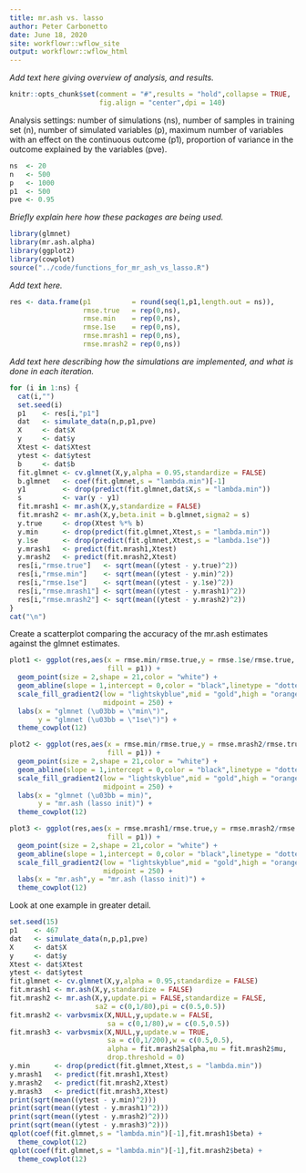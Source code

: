 ```yaml
---
title: mr.ash vs. lasso
author: Peter Carbonetto
date: June 18, 2020
site: workflowr::wflow_site
output: workflowr::wflow_html
---
```


*Add text here giving overview of analysis, and results.*

```r
knitr::opts_chunk$set(comment = "#",results = "hold",collapse = TRUE,
                      fig.align = "center",dpi = 140)
```

Analysis settings: number of simulations (ns), number of samples in
training set (n), number of simulated variables (p), maximum number of
variables with an effect on the continuous outcome (p1), proportion of
variance in the outcome explained by the variables (pve).

```r
ns  <- 20
n   <- 500
p   <- 1000
p1  <- 500
pve <- 0.95
```

*Briefly explain here how these packages are being used.*

```r
library(glmnet)
library(mr.ash.alpha)
library(ggplot2)
library(cowplot)
source("../code/functions_for_mr_ash_vs_lasso.R")
```

*Add text here.*

```r
res <- data.frame(p1          = round(seq(1,p1,length.out = ns)),
                  rmse.true   = rep(0,ns),
                  rmse.min    = rep(0,ns),
                  rmse.1se    = rep(0,ns),
 				  rmse.mrash1 = rep(0,ns),
				  rmse.mrash2 = rep(0,ns))
```

*Add text here describing how the simulations are implemented, and
 what is done in each iteration.*

```r
for (i in 1:ns) {
  cat(i,"")
  set.seed(i)
  p1    <- res[i,"p1"]
  dat   <- simulate_data(n,p,p1,pve)
  X     <- dat$X
  y     <- dat$y
  Xtest <- dat$Xtest
  ytest <- dat$ytest
  b     <- dat$b
  fit.glmnet <- cv.glmnet(X,y,alpha = 0.95,standardize = FALSE)
  b.glmnet   <- coef(fit.glmnet,s = "lambda.min")[-1]
  y1         <- drop(predict(fit.glmnet,dat$X,s = "lambda.min"))
  s          <- var(y - y1)
  fit.mrash1 <- mr.ash(X,y,standardize = FALSE)
  fit.mrash2 <- mr.ash(X,y,beta.init = b.glmnet,sigma2 = s)
  y.true     <- drop(Xtest %*% b)
  y.min      <- drop(predict(fit.glmnet,Xtest,s = "lambda.min"))
  y.1se      <- drop(predict(fit.glmnet,Xtest,s = "lambda.1se"))
  y.mrash1   <- predict(fit.mrash1,Xtest)
  y.mrash2   <- predict(fit.mrash2,Xtest)
  res[i,"rmse.true"]   <- sqrt(mean((ytest - y.true)^2))
  res[i,"rmse.min"]    <- sqrt(mean((ytest - y.min)^2))
  res[i,"rmse.1se"]    <- sqrt(mean((ytest - y.1se)^2))
  res[i,"rmse.mrash1"] <- sqrt(mean((ytest - y.mrash1)^2))
  res[i,"rmse.mrash2"] <- sqrt(mean((ytest - y.mrash2)^2))
}
cat("\n")
```

Create a scatterplot comparing the accuracy of the mr.ash estimates
against the glmnet estimates.

```r
plot1 <- ggplot(res,aes(x = rmse.min/rmse.true,y = rmse.1se/rmse.true,
                        fill = p1)) +
  geom_point(size = 2,shape = 21,color = "white") +
  geom_abline(slope = 1,intercept = 0,color = "black",linetype = "dotted") +
  scale_fill_gradient2(low = "lightskyblue",mid = "gold",high = "orangered",
                       midpoint = 250) +
  labs(x = "glmnet (\u03bb = \"min\")",
       y = "glmnet (\u03bb = \"1se\")") +
  theme_cowplot(12)
```

```r
plot2 <- ggplot(res,aes(x = rmse.min/rmse.true,y = rmse.mrash2/rmse.true,
                        fill = p1)) +
  geom_point(size = 2,shape = 21,color = "white") +
  geom_abline(slope = 1,intercept = 0,color = "black",linetype = "dotted") +
  scale_fill_gradient2(low = "lightskyblue",mid = "gold",high = "orangered",
                       midpoint = 250) +
  labs(x = "glmnet (\u03bb = min)",
       y = "mr.ash (lasso init)") +
  theme_cowplot(12)
```

```r
plot3 <- ggplot(res,aes(x = rmse.mrash1/rmse.true,y = rmse.mrash2/rmse.true,
                        fill = p1)) +
  geom_point(size = 2,shape = 21,color = "white") +
  geom_abline(slope = 1,intercept = 0,color = "black",linetype = "dotted") +
  scale_fill_gradient2(low = "lightskyblue",mid = "gold",high = "orangered",
                       midpoint = 250) +
  labs(x = "mr.ash",y = "mr.ash (lasso init)") +
  theme_cowplot(12)
```

Look at one example in greater detail.

```r
set.seed(15)
p1    <- 467
dat   <- simulate_data(n,p,p1,pve)
X     <- dat$X
y     <- dat$y
Xtest <- dat$Xtest
ytest <- dat$ytest
fit.glmnet <- cv.glmnet(X,y,alpha = 0.95,standardize = FALSE)
fit.mrash1 <- mr.ash(X,y,standardize = FALSE)
fit.mrash2 <- mr.ash(X,y,update.pi = FALSE,standardize = FALSE,
                     sa2 = c(0,1/80),pi = c(0.5,0.5))
fit.mrash2 <- varbvsmix(X,NULL,y,update.w = FALSE,
                        sa = c(0,1/80),w = c(0.5,0.5))
fit.mrash3 <- varbvsmix(X,NULL,y,update.w = TRUE,
                        sa = c(0,1/200),w = c(0.5,0.5),
						alpha = fit.mrash2$alpha,mu = fit.mrash2$mu,
						drop.threshold = 0)
y.min      <- drop(predict(fit.glmnet,Xtest,s = "lambda.min"))
y.mrash1   <- predict(fit.mrash1,Xtest)
y.mrash2   <- predict(fit.mrash2,Xtest)
y.mrash3   <- predict(fit.mrash3,Xtest)
print(sqrt(mean((ytest - y.min)^2)))
print(sqrt(mean((ytest - y.mrash1)^2)))
print(sqrt(mean((ytest - y.mrash2)^2)))
print(sqrt(mean((ytest - y.mrash3)^2)))
qplot(coef(fit.glmnet,s = "lambda.min")[-1],fit.mrash1$beta) +
  theme_cowplot(12)
qplot(coef(fit.glmnet,s = "lambda.min")[-1],fit.mrash2$beta) +
  theme_cowplot(12)
```
